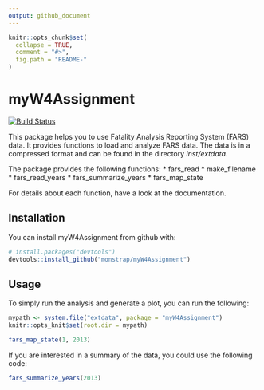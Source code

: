 ```yaml
---
output: github_document
---
```


<!-- README.md is generated from README.Rmd. Please edit that file -->

```r
knitr::opts_chunk$set(
  collapse = TRUE,
  comment = "#>",
  fig.path = "README-"
)
```

# myW4Assignment

[![Build Status](https://travis-ci.org/monstrap/myW4Assignment.svg?branch=master)](https://travis-ci.org/monstrap/myW4Assignment)

This package helps you to use Fatality Analysis Reporting System (FARS) data. It provides functions to load and analyze FARS data. The data is in a compressed format and can be found in the directory *inst/extdata*.

The package provides the following functions:
* fars_read
* make_filename
* fars_read_years
* fars_summarize_years
* fars_map_state

For details about each function, have a look at the documentation.

## Installation

You can install myW4Assignment from github with:

```r
# install.packages("devtools")
devtools::install_github("monstrap/myW4Assignment")
```

## Usage

To simply run the analysis and generate a plot, you can run the following:
```r
mypath <- system.file("extdata", package = "myW4Assignment")
knitr::opts_knit$set(root.dir = mypath)
```

```r
fars_map_state(1, 2013)
```

If you are interested in a summary of the data, you could use the following code:

```r
fars_summarize_years(2013)
```
